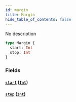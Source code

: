 ```yaml
---
id: margin
title: Margin
hide_table_of_contents: false
---
```


No description

```graphql
type Margin {
  start: Int
  stop: Int
}
```

### Fields

#### [`start`](#) ([`Int`](../../../developer/api-reference/scalars/int))

#### [`stop`](#) ([`Int`](../../../developer/api-reference/scalars/int))
